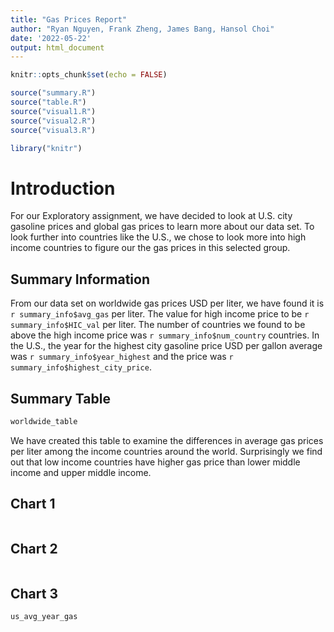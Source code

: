 ```yaml
---
title: "Gas Prices Report"
author: "Ryan Nguyen, Frank Zheng, James Bang, Hansol Choi"
date: '2022-05-22'
output: html_document
---
```


```r
knitr::opts_chunk$set(echo = FALSE)

source("summary.R")
source("table.R")
source("visual1.R")
source("visual2.R")
source("visual3.R")

library("knitr")
```

# Introduction

For our Exploratory assignment, we have decided to look at U.S. city gasoline prices and global gas prices to learn more about our data set. To look further into countries like the U.S., we chose to look more into high income countries to figure our the gas prices in this selected group.

## Summary Information

From our data set on worldwide gas prices USD per liter, we have found it is `r summary_info$avg_gas` per liter. The value for high income price to be `r summary_info$HIC_val` per liter. The number of countries we found to be above the high income price was `r summary_info$num_country` countries. In the U.S., the year for the highest city gasoline price USD per gallon average was `r summary_info$year_highest` and the price was `r summary_info$highest_city_price`.

## Summary Table

```r
worldwide_table
```

We have created this table to examine the differences in average gas prices per liter among the income countries around the world. Surprisingly we find out that low income countries have higher gas price than lower middle income and upper middle income.

## Chart 1
```r

```
## Chart 2
```r

```
## Chart 3
```r
us_avg_year_gas
```